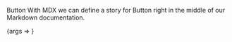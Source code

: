 
Button
With MDX we can define a story for Button right in the middle of our Markdown documentation.

{args => }
